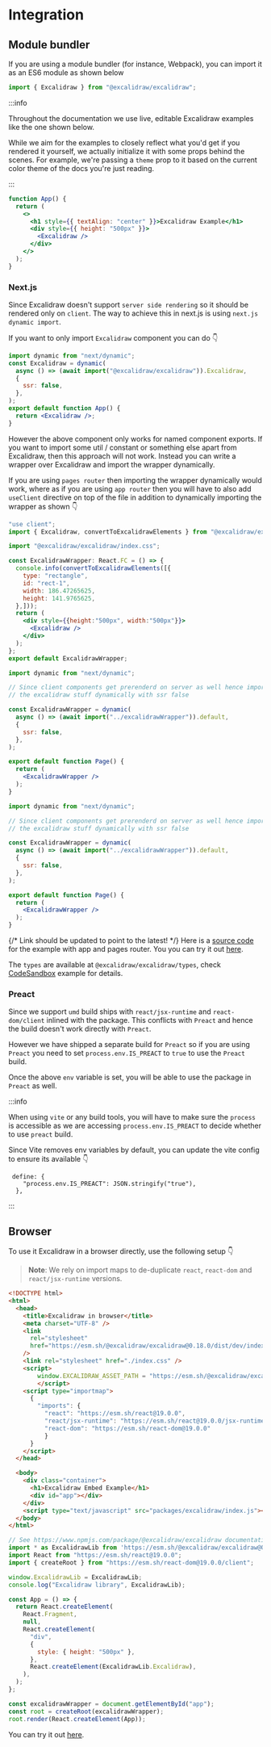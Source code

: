# Integration

## Module bundler

If you are using a module bundler (for instance, Webpack), you can import it as an ES6 module as shown below

```js
import { Excalidraw } from "@excalidraw/excalidraw";
```

:::info

Throughout the documentation we use live, editable Excalidraw examples like the one shown below.

While we aim for the examples to closely reflect what you'd get if you rendered it yourself, we actually initialize it with some props behind the scenes.
For example, we're passing a `theme` prop to it based on the current color theme of the docs you're just reading.

:::

```jsx live
function App() {
  return (
    <>
      <h1 style={{ textAlign: "center" }}>Excalidraw Example</h1>
      <div style={{ height: "500px" }}>
        <Excalidraw />
      </div>
    </>
  );
}
```

### Next.js

Since Excalidraw doesn't support `server side rendering` so it should be rendered only on `client`. The way to achieve this in next.js is using `next.js dynamic import`.

If you want to only import `Excalidraw` component you can do :point_down:

```jsx showLineNumbers
import dynamic from "next/dynamic";
const Excalidraw = dynamic(
  async () => (await import("@excalidraw/excalidraw")).Excalidraw,
  {
    ssr: false,
  },
);
export default function App() {
  return <Excalidraw />;
}
```

However the above component only works for named component exports. If you want to import some util / constant or something else apart from Excalidraw, then this approach will not work. Instead you can write a wrapper over Excalidraw and import the wrapper dynamically.

If you are using `pages router` then importing the wrapper dynamically would work, where as if you are using `app router` then you will have to also add `useClient` directive on top of the file in addition to dynamically importing the wrapper as shown :point_down:

<Tabs>
  <TabItem value="Excalidraw Wrapper" label="Excalidraw Wrapper" >

  ```jsx showLineNumbers
  "use client";
  import { Excalidraw, convertToExcalidrawElements } from "@excalidraw/excalidraw";

  import "@excalidraw/excalidraw/index.css";

  const ExcalidrawWrapper: React.FC = () => {
    console.info(convertToExcalidrawElements([{
      type: "rectangle",
      id: "rect-1",
      width: 186.47265625,
      height: 141.9765625,
    },]));
    return (
      <div style={{height:"500px", width:"500px"}}>
        <Excalidraw />
      </div>
    );
  };
  export default ExcalidrawWrapper;
  ```

  </TabItem>

  <TabItem value="pages" label="Pages router">

  ```jsx showLineNumbers
  import dynamic from "next/dynamic";

  // Since client components get prerenderd on server as well hence importing
  // the excalidraw stuff dynamically with ssr false

  const ExcalidrawWrapper = dynamic(
    async () => (await import("../excalidrawWrapper")).default,
    {
      ssr: false,
    },
  );

  export default function Page() {
    return (
      <ExcalidrawWrapper />
    );
  }
  ```
  </TabItem>

  <TabItem value="app" label="App router">

  ```jsx showLineNumbers
  import dynamic from "next/dynamic";

  // Since client components get prerenderd on server as well hence importing
  // the excalidraw stuff dynamically with ssr false

  const ExcalidrawWrapper = dynamic(
    async () => (await import("../excalidrawWrapper")).default,
    {
      ssr: false,
    },
  );

  export default function Page() {
    return (
      <ExcalidrawWrapper />
    );
  }
  ```

  </TabItem>
</Tabs>

{/* Link  should be updated to point to the latest! */}
Here is a [source code](https://github.com/excalidraw/excalidraw/tree/master/examples/with-nextjs) for the example with app and pages router. You you can try it out [here](https://excalidraw-package-example-with-nextjs.vercel.app/).

The `types` are available at `@excalidraw/excalidraw/types`, check [CodeSandbox](https://codesandbox.io/p/sandbox/github/excalidraw/excalidraw/tree/master/examples/with-script-in-browser) example for details.

### Preact

Since we support `umd` build ships with `react/jsx-runtime` and `react-dom/client` inlined with the package. This conflicts with `Preact` and hence the build doesn't work directly with `Preact`.

However we have shipped a separate build for `Preact` so if you are using `Preact` you need to set `process.env.IS_PREACT` to `true` to use the `Preact` build.

Once the above `env` variable is set, you will be able to use the package in `Preact` as well.

:::info

When using `vite` or any build tools, you will have to make sure the `process` is accessible as we are accessing `process.env.IS_PREACT` to decide whether to use `preact` build.

Since Vite removes env variables by default, you can update the vite config to ensure its available :point_down:

```
 define: {
    "process.env.IS_PREACT": JSON.stringify("true"),
  },
```
:::

## Browser

To use it Excalidraw in a browser directly, use the following setup :point_down:

> **Note**: We rely on import maps to de-duplicate `react`, `react-dom` and `react/jsx-runtime` versions.


<Tabs>
  <TabItem value="html" label="html">

```html
<!DOCTYPE html>
<html>
  <head>
    <title>Excalidraw in browser</title>
    <meta charset="UTF-8" />
    <link
      rel="stylesheet"
      href="https://esm.sh/@excalidraw/excalidraw@0.18.0/dist/dev/index.css"
    />
    <link rel="stylesheet" href="./index.css" />
    <script>
    	window.EXCALIDRAW_ASSET_PATH = "https://esm.sh/@excalidraw/excalidraw@0.18.0/dist/prod/";
		</script>
    <script type="importmap">
      {
        "imports": {
          "react": "https://esm.sh/react@19.0.0",
          "react/jsx-runtime": "https://esm.sh/react@19.0.0/jsx-runtime",
          "react-dom": "https://esm.sh/react-dom@19.0.0"
          }
      }
    </script>
  </head>

  <body>
    <div class="container">
      <h1>Excalidraw Embed Example</h1>
      <div id="app"></div>
    </div>
    <script type="text/javascript" src="packages/excalidraw/index.js"></script>
  </body>
</html>
```

</TabItem>
<TabItem value="js" label="Javascript">

```js showLineNumbers
// See https://www.npmjs.com/package/@excalidraw/excalidraw documentation.
import * as ExcalidrawLib from 'https://esm.sh/@excalidraw/excalidraw@0.18.0/dist/dev/index.js?external=react,react-dom';
import React from "https://esm.sh/react@19.0.0";
import { createRoot } from "https://esm.sh/react-dom@19.0.0/client";

window.ExcalidrawLib = ExcalidrawLib;
console.log("Excalidraw library", ExcalidrawLib);

const App = () => {
  return React.createElement(
    React.Fragment,
    null,
    React.createElement(
      "div",
      {
        style: { height: "500px" },
      },
      React.createElement(ExcalidrawLib.Excalidraw),
    ),
  );
};

const excalidrawWrapper = document.getElementById("app");
const root = createRoot(excalidrawWrapper);
root.render(React.createElement(App));
```

</TabItem>
</Tabs>

You can try it out [here](https://jsfiddle.net/vfn6dm14/3/).
